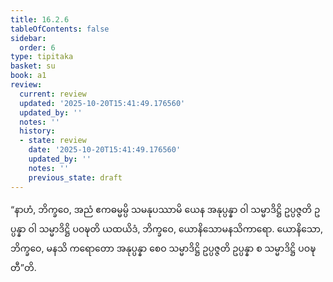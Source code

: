 ```yaml
---
title: 16.2.6
tableOfContents: false
sidebar:
  order: 6
type: tipitaka
basket: su
book: a1
review:
  current: review
  updated: '2025-10-20T15:41:49.176560'
  updated_by: ''
  notes: ''
  history:
  - state: review
    date: '2025-10-20T15:41:49.176560'
    updated_by: ''
    notes: ''
    previous_state: draft
---
```



<DynamicBreadcrumb />


<ReviewStatus review={frontmatter.review} showDetails={true} />

<HypothesisAnnotation frontmatter={frontmatter} />

<Division number="303" book="a1" e="ch" v="15" p="33">

<Paragraph number="391" book="a1">
“နာဟံ, ဘိက္ခဝေ, အညံ ဧကဓမ္မမ္ပိ သမနုပဿာမိ ယေန အနုပ္ပန္နာ ဝါ သမ္မာဒိဋ္ဌိ ဥပ္ပဇ္ဇတိ ဥပ္ပန္နာ ဝါ သမ္မာဒိဋ္ဌိ ပဝဍ္ဎတိ ယထယိဒံ, ဘိက္ခဝေ, ယောနိသောမနသိကာရော. ယောနိသော, ဘိက္ခဝေ, မနသိ ကရောတော အနုပ္ပန္နာ စေဝ သမ္မာဒိဋ္ဌိ ဥပ္ပဇ္ဇတိ ဥပ္ပန္နာ စ သမ္မာဒိဋ္ဌိ ပဝဍ္ဎတီ”တိ.
</Paragraph>
</Division>